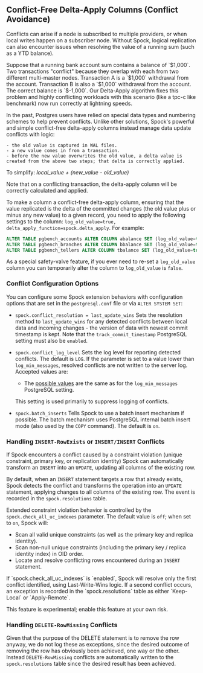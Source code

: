 ## Conflict-Free Delta-Apply Columns (Conflict Avoidance)

Conflicts can arise if a node is subscribed to multiple providers, or when local writes happen on a subscriber node.  Without Spock, logical replication can also encounter issues when resolving the value of a running sum (such as a YTD balance). 


<Callout type="info">
Suppose that a running bank account sum contains a balance of `$1,000`.   Two transactions "conflict" because they overlap with each from two different multi-master nodes.   Transaction A is a `$1,000` withdrawal from the account.  Transaction B is also a `$1,000` withdrawal from the account.  The correct balance is `$-1,000`.  Our Delta-Apply algorithm fixes this problem and highly conflicting workloads with this scenario (like a tpc-c like benchmark) now run correctly at lightning speeds.
</Callout>

 In the past, Postgres users have relied on special data types and numbering schemes to help prevent conflicts. Unlike other solutions, Spock's powerful and simple conflict-free delta-apply columns instead manage data update conflicts with logic:

    - the old value is captured in WAL files. 
    - a new value comes in from a transaction.
    - before the new value overwrites the old value, a delta value is created from the above two steps; that delta is correctly applied.

To simplify: *local_value + (new_value - old_value)*

Note that on a conflicting transaction, the delta-apply column will be correctly calculated and applied.  

To make a column a conflict-free delta-apply column, ensuring that the value replicated is the delta of the committed changes (the old value plus or minus any new value) to a given record, you need to apply the following settings to the column:  `log_old_value=true, delta_apply_function=spock.delta_apply`.  For example:

```sql
ALTER TABLE pgbench_accounts ALTER COLUMN abalance SET (log_old_value=true, delta_apply_function=spock.delta_apply);
ALTER TABLE pgbench_branches ALTER COLUMN bbalance SET (log_old_value=true, delta_apply_function=spock.delta_apply);
ALTER TABLE pgbench_tellers ALTER COLUMN tbalance SET (log_old_value=true, delta_apply_function=spock.delta_apply);
```

As a special safety-valve feature, if you ever need to re-set a `log_old_value` column you can temporarily alter the column to `log_old_value` is `false`.

### Conflict Configuration Options

You can configure some Spock extension behaviors with configuration options that are set in the `postgresql.conf` file or via `ALTER SYSTEM SET`:

- `spock.conflict_resolution = last_update_wins`
  Sets the resolution method to `last_update_wins` for any detected conflicts between local data and incoming changes - the version of data with newest commit timestamp is kept. Note that the `track_commit_timestamp` PostgreSQL setting must also be `enabled`. 

- `spock.conflict_log_level`
  Sets the log level for reporting detected conflicts. The default is `LOG`. If the parameter is set to a value lower than `log_min_messages`, resolved conflicts are not written to the server log. Accepted values are:

    - The [possible values](https://www.postgresql.org/docs/15/runtime-config-logging.html#RUNTIME-CONFIG-SEVERITY-LEVELS) are the same as for the `log_min_messages` PostgreSQL setting.
    
    This setting is used primarily to suppress logging of conflicts.  

- `spock.batch_inserts`
  Tells Spock to use a batch insert mechanism if possible. The batch mechanism uses PostgreSQL internal batch insert mode (also used by the `COPY` command).  The default is `on`.


### Handling `INSERT-RowExists` or `INSERT/INSERT` Conflicts

If Spock encounters a conflict caused by a constraint violation (unique constraint, primary key, or replication identity) Spock can automatically transform an `INSERT` into an `UPDATE`, updating all columns of the existing row.

By default, when an `INSERT` statement targets a row that already exists, Spock detects the conflict and transforms the operation into an `UPDATE` statement, applying changes to all columns of the existing row. The event is recorded in the `spock.resolutions` table.

Extended constraint violation behavior is controlled by the `spock.check_all_uc_indexes` parameter. The default value is `off`; when set to `on`, Spock will:

* Scan all valid unique constraints (as well as the primary key and replica identity).
* Scan non-null unique constraints (including the primary key / replica identity index) in OID order. 
* Locate and resolve conflicting rows encountered during an `INSERT` statement.

<Callout type="warning">  
If `spock.check_all_uc_indexes` is `enabled`, Spock will resolve only the first conflict identified, using Last-Write-Wins logic. If a second conflict occurs, an exception is recorded in the `spock.resolutions` table as either `Keep-Local` or `Apply-Remote`.

This feature is experimental; enable this feature at your own risk.
</Callout>

### Handling `DELETE-RowMissing` Conflicts

Given that the purpose of the DELETE statement is to remove the row anyway, we do not log these as exceptions, since the desired outcome of removing the row has obviously been achieved, one way or the other. Instead `DELETE-RowMissing` conflicts are automatically written to the `spock.resolutions` table since the desired result has been achieved. 